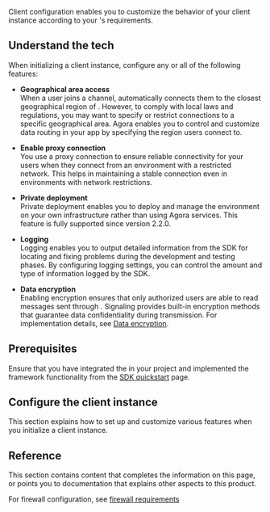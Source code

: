 
Client configuration enables you to customize the behavior of your <Vg k="SIG" /> client instance according to your <Vpl k="CLIENT"/>'s requirements. 

## Understand the tech

When initializing a <Vg k="SIG" /> client instance, configure any or all of the following features:

- **Geographical area access**  
    When a user joins a channel, <Vpd k="SDK" /> automatically connects them to the closest geographical region of <Vg k="AGORA_BACKEND"/>. However, to comply with local laws and regulations, you may want to specify or restrict connections to a specific geographical area. Agora enables you to control and customize data routing in your app by specifying the <Vg k="AGORA_BACKEND"/> region users connect to.

<PlatformWrapper platform="web">

- **Enable proxy connection**  
    You use a proxy connection to ensure reliable connectivity for your users when they connect from an environment with a restricted network. This helps in maintaining a stable connection even in environments with network restrictions.
</PlatformWrapper>

<PlatformWrapper notAllowed="unity">

- **Private deployment**  
    Private deployment enables you to deploy and manage the <Vg k="SIG" /> environment on your own infrastructure rather than using Agora services. This feature is fully supported since version 2.2.0.
</PlatformWrapper>

- **Logging**  
    Logging enables you to output detailed information from the SDK for locating and fixing problems during the development and testing phases. By configuring logging settings, you can control the amount and type of information logged by the SDK.

- **Data encryption**  
    Enabling encryption ensures that only authorized users are able to read messages sent through <Vg k="SIG" />. Signaling provides built-in encryption methods that guarantee data confidentiality during transmission. For implementation details, see [Data encryption](../core-functionality/data-encryption).

## Prerequisites

Ensure that you have integrated the <Vpd k="SDK" /> in your project and implemented the framework functionality from the [SDK quickstart](../get-started/sdk-quickstart) page.

## Configure the client instance

This section explains how to set up and customize various features when you initialize a <Vg k="SIG" /> client instance.

<ProjectImplement/>

## Reference
This section contains content that completes the information on this page, or points you to documentation that explains other aspects to this product.

For firewall configuration, see [firewall requirements](../reference/firewall)